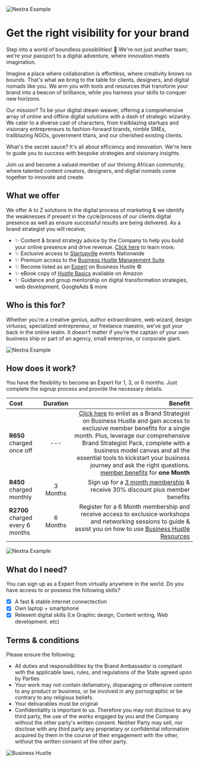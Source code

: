 
<Bleed>![Nextra Example](../public/bhwbanner.gif)</Bleed>

# Get the right visibility for your brand

Step into a world of boundless possibilities! 🌟 We're not just another team; we're your passport to a digital adventure, where innovation meets imagination.

Imagine a place where collaboration is effortless, where creativity knows no bounds. That's what we bring to the table for clients, designers, and digital nomads like you. We arm you with tools and resources that transform your brand into a beacon of brilliance, while you harness your skills to conquer new horizons.

Our mission? To be your digital dream weaver, offering a comprehensive array of online and offline digital solutions with a dash of strategic wizardry. We cater to a diverse cast of characters, from trailblazing startups and visionary entrepreneurs to fashion-forward brands, nimble SMEs, trailblazing NGOs, government titans, and our cherished existing clients.

What's the secret sauce? It's all about efficiency and innovation. We're here to guide you to success with bespoke strategies and visionary insights.

Join us and become a valued member of our thriving African community, where talented content creators, designers, and digital nomads come together to innovate and create.

## What we offer 

We offer A to Z solutions in the digital process of marketing & we identify the weaknesses if present in the cycle/process of our clients digital presence as well as ensure successful results are being delivered. As a brand strategist you will receive;

* ✨ Content & brand strategy advice by the Company to help you build your online presence and drive revenue. [Click here](https://app.businesshustle.co.za/become-a-brand-strategist/) to learn more.
* ✨ Exclusive access to [Startupville](https://www.businesshustle.co.za/Events%20and%20Networking) events Nationwide
* ✨ Premium access to the [Business Hustle Management Suite](https://app.businesshustle.co.za)
* ✨ Become listed as an [Expert](https://www.businesshustle.co.za/Hire%20an%20Expert) on Business Hustle ©
* ✨ eBook copy of [Hustle Basics](https://www.amazon.com/Hustle-Basics-business-Starting-planning-ebook/dp/B07R4NP54V/ref=sr_1_1?crid=37OE7MSJES52M&keywords=hustle+basics+jacob&qid=1658691567&sprefix=hustle+basics+jacob+%2Caps%2C369&sr=8-1) available on Amazon 
* ✨ Guidance and group mentorship on digital transformation strategies, web development, GoogleAds & more

## Who is this for?

Whether you're a creative genius, author extraordinaire, web wizard, design virtuoso, specialized entrepreneur, or freelance maestro, we've got your back in the online realm. It doesn't matter if you're the captain of your own business ship or part of an agency, small enterprise, or corporate giant.

<Bleed>![Nextra Example](../public/CC.gif)</Bleed>

## How does it work?

You have the flexibility to become an Expert for 1, 3, or 6 months. Just complete the signup process and provide the necessary details.

| Cost  | Duration |Benefit                                                                     |
| :---- | :----:   | ---:                                                                       |
| **R650** charged once off  | --- | [Click here](https://app.businesshustle.co.za/become-a-brand-strategist/) to enlist as a Brand Strategist on Business Hustle and gain access to exclusive member benefits for a single month. Plus, leverage our comprehensive Brand Strategist Pack, complete with a business model canvas and all the essential tools to kickstart your business journey and ask the right questions. [member benefits](https://www.businesshustle.co.za/Become%20a%20brand%20strategist#what-we-offer) for **one Month**|
| **R450** charged monthly|3 Months|Sign up for a [3 month membership](https://flutterwave.com/pay/f3gsbd8a0uss) & receive 30% discount plus member benefits |
| **R2700** charged every 6 months | 6 Months |Register for a 6 Month membership and receive access to exclusice workshops and networking sessions to guide & assist you on how to use [Business Hustle Resources](https://www.businesshustle.co.za/get-started)                      |

<Bleed>![Nextra Example](../public/strat.gif)</Bleed>

## What do I need?

You can sign up as a Expert from virtually anywhere in the world. Do you have access to or possess the following skills?

- [x] A fast & stable internet connectection
- [x] Own laptop + smartphone
- [x] Relevent digital skills (I.e Graphic design, Content writing, Web development. etc)

## Terms & conditions

Please ensure the following;

* All duties and responsibilities by the Brand Ambassador is compliant with the applicable laws, rules, and regulations of the State agreed upon by Parties
* Your work may not contain defamatory, disparaging or offensive content to any product or business, or be involved in any pornographic or be contrary to any religious beliefs.
* Your delivarables must be original
* Confidentiality is important to us. Therefore you may not disclose to any third party, the use of the works engaged by you and the Company without the other party's written consent. Neither Party may sell, nor disclose with any third party any proprietary or confidential information acquired by them in the course of their engagement with the other, without the written consent of the other party.

![Business Hustle](https://img.shields.io/badge/Business-Hustle-blue)

